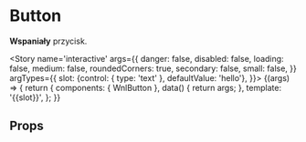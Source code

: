 
<Meta title='atoms/Button' component={WnlButton} />

# Button

**Wspaniały** przycisk.

<Story name='interactive'
    args={{
    danger: false,
    disabled: false,
    loading: false,
    medium: false,
    roundedCorners: true,
    secondary: false,
    small: false,
    }}
    argTypes={{
        slot: {control: { type: 'text' }, defaultValue: 'hello'},
    }}>
    {(args) => {
        return {
            components: { WnlButton },
            data() {
                return args;
            },
            template: '<wnl-button :danger="danger" :disabled="disabled" :loading="loading" :medium="medium" :roundedCorners="roundedCorners" :secondary="secondary" :small="small">{{slot}}</wnl-button>',
        };
    }}
</Story>

## Props

<Props of={WnlButton} />
